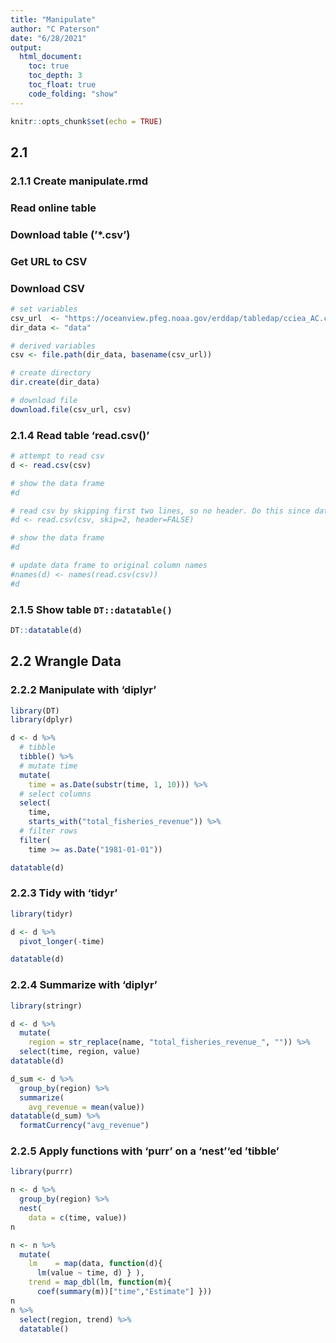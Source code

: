 ```yaml
---
title: "Manipulate"
author: "C Paterson"
date: "6/28/2021"
output: 
  html_document: 
    toc: true
    toc_depth: 3
    toc_float: true
    code_folding: "show"
---
```


```r
knitr::opts_chunk$set(echo = TRUE)
```

## 2.1 

### 2.1.1 Create manipulate.rmd

### Read online table

### Download table ('*.csv')

### Get URL to CSV
### Download CSV

```r
# set variables
csv_url  <- "https://oceanview.pfeg.noaa.gov/erddap/tabledap/cciea_AC.csv"
dir_data <- "data"

# derived variables
csv <- file.path(dir_data, basename(csv_url))

# create directory
dir.create(dir_data)

# download file
download.file(csv_url, csv)
```
### 2.1.4 Read table 'read.csv()'

```r
# attempt to read csv
d <- read.csv(csv)

# show the data frame
#d

# read csv by skipping first two lines, so no header. Do this since data has two lines of header and we don't want the second line of header to be counted as a row in the table.
#d <- read.csv(csv, skip=2, header=FALSE)

# show the data frame
#d

# update data frame to original column names
#names(d) <- names(read.csv(csv))
#d
```

### 2.1.5 Show table `DT::datatable()`
```r
DT::datatable(d)
```

## 2.2 Wrangle Data

### 2.2.2 Manipulate with 'diplyr'

```r
library(DT)
library(dplyr)

d <- d %>% 
  # tibble
  tibble() %>% 
  # mutate time
  mutate(
    time = as.Date(substr(time, 1, 10))) %>% 
  # select columns
  select(
    time, 
    starts_with("total_fisheries_revenue")) %>% 
  # filter rows
  filter(
    time >= as.Date("1981-01-01"))

datatable(d)
```

### 2.2.3 Tidy with 'tidyr'

```r
library(tidyr)

d <- d %>% 
  pivot_longer(-time)

datatable(d)
```

### 2.2.4 Summarize with 'diplyr'

```r
library(stringr)

d <- d %>% 
  mutate(
    region = str_replace(name, "total_fisheries_revenue_", "")) %>% 
  select(time, region, value)
datatable(d)

d_sum <- d %>% 
  group_by(region) %>% 
  summarize(
    avg_revenue = mean(value))
datatable(d_sum) %>% 
  formatCurrency("avg_revenue")
```

### 2.2.5 Apply functions with 'purr' on a 'nest''ed 'tibble'

```r
library(purrr)

n <- d %>% 
  group_by(region) %>% 
  nest(
    data = c(time, value))
n

n <- n %>% 
  mutate(
    lm    = map(data, function(d){
      lm(value ~ time, d) } ),
    trend = map_dbl(lm, function(m){
      coef(summary(m))["time","Estimate"] }))
n
n %>% 
  select(region, trend) %>% 
  datatable()
```

